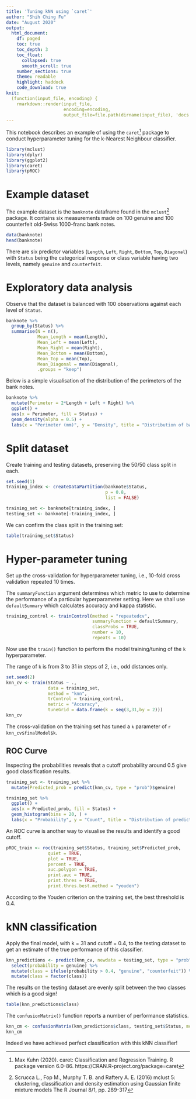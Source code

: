 ```yaml
---
title: 'Tuning kNN using `caret`'
author: "Shih Ching Fu"
date: "August 2020"
output:
  html_document:
    df: paged 
    toc: true
    toc_depth: 3
    toc_float: 
      collapsed: true
      smooth_scroll: true
    number_sections: true
    theme: readable
    highlight: haddock
    code_download: true
knit: 
  (function(input_file, encoding) {
    rmarkdown::render(input_file,
                      encoding=encoding,
                      output_file=file.path(dirname(input_file), 'docs', 'index.html'))})
---
```


This notebook describes an example of using the `caret`[^caret] package to conduct hyperparameter tuning for the k-Nearest Neighbour classifier.

```r
library(mclust)
library(dplyr)
library(ggplot2)
library(caret)
library(pROC)
```

[^caret]:  Max Kuhn (2020). caret: Classification and Regression Training. R package version 6.0-86. https://CRAN.R-project.org/package=caret

# Example dataset

The example dataset is the `banknote` dataframe found in the `mclust`[^mclust] package. It contains six measurements made on 100 genuine and 100 counterfeit old-Swiss 1000-franc bank notes.

[^mclust]: Scrucca L., Fop M., Murphy T. B. and Raftery A. E. (2016) mclust 5: clustering, classification and density estimation using Gaussian finite mixture models The R Journal 8/1, pp. 289-317

```r
data(banknote)
head(banknote)
```

There are six predictor variables (`Length`, `Left`, `Right`, `Bottom`, `Top`, `Diagonal`) with `Status` being the categorical response or class variable having two levels, namely  `genuine` and `counterfeit`.

# Exploratory data analysis

Observe that the dataset is balanced with 100 observations against each level of `Status`.

```r
banknote %>%
  group_by(Status) %>%
  summarise(N = n(), 
            Mean_Length = mean(Length),
            Mean_Left = mean(Left),
            Mean_Right = mean(Right),
            Mean_Bottom = mean(Bottom),
            Mean_Top = mean(Top),
            Mean_Diagonal = mean(Diagonal),
            .groups = "keep")
```

Below is a simple visualisation of the distribution of the perimeters of the bank notes.

```r
banknote %>%
  mutate(Perimeter = 2*Length + Left + Right) %>%
  ggplot() +
  aes(x = Perimeter, fill = Status) +
  geom_density(alpha = 0.5) +
  labs(x = "Perimeter (mm)", y = "Density", title = "Distribution of banknote perimeters")
```

# Split dataset

Create training and testing datasets, preserving the 50/50 class split in each.

```r
set.seed(1)
training_index <- createDataPartition(banknote$Status, 
                                      p = 0.8,
                                      list = FALSE)

training_set <- banknote[training_index, ]
testing_set <- banknote[-training_index, ]
```

We can confirm the class split in the training set:

```r
table(training_set$Status)
```

# Hyper-parameter tuning

Set up the cross-validation for hyperparameter tuning, i.e., 10-fold cross validation repeated 10 times. 

The `summaryFunction` argument determines which metric to use to determine the performance of a particular hyperparameter setting. Here we shall use `defaultSummary` which calculates accuracy and kappa statistic.

```r
training_control <- trainControl(method = "repeatedcv",
                                 summaryFunction = defaultSummary,
                                 classProbs = TRUE,
                                 number = 10,
                                 repeats = 10)
```

Now use the `train()` function to perform the model training/tuning of the `k` hyperparameter.

The range of `k` is from 3 to 31 in steps of 2, i.e., odd distances only.

```r
set.seed(2)
knn_cv <- train(Status ~ ., 
                data = training_set,
                method = "knn",
                trControl = training_control,
                metric = "Accuracy",
                tuneGrid = data.frame(k = seq(3,31,by = 2)))
knn_cv
```

The cross-validation on the training set has tuned a `k` parameter of `r knn_cv$finalModel$k`.


## ROC Curve

Inspecting the probabilities reveals that a cutoff probability around 0.5 give good classification results.

```r
training_set <- training_set %>%
  mutate(Predicted_prob = predict(knn_cv, type = "prob")$genuine)

training_set %>%
  ggplot() +
  aes(x = Predicted_prob, fill = Status) +
  geom_histogram(bins = 20, ) +
  labs(x = "Probability", y = "Count", title = "Distribution of predicted probabilities" )
```

An ROC curve is another way to visualise the results and identify a good cutoff. 

```r
pROC_train <- roc(training_set$Status, training_set$Predicted_prob,
                quiet = TRUE,
                plot = TRUE, 
                percent = TRUE,
                auc.polygon = TRUE, 
                print.auc = TRUE, 
                print.thres = TRUE,
                print.thres.best.method = "youden")
```

According to the Youden criterion on the training set, the best threshold is 0.4.


# kNN classification

Apply the final model, with k = 31 and cutoff = 0.4, to the testing dataset to get an estimate of the true performance of this classifier.

```r
knn_predictions <- predict(knn_cv, newdata = testing_set, type = "prob") %>%
  select(probability = genuine) %>%
  mutate(class = ifelse(probability > 0.4, "genuine", "counterfeit")) %>%
  mutate(class = factor(class))
```

The results on the testing dataset are evenly split between the two classes which is a good sign!

```r
table(knn_predictions$class)
```

The `confusionMatrix()` function reports a number of performance statistics.

```r
knn_cm <- confusionMatrix(knn_predictions$class, testing_set$Status, mode = "everything")
knn_cm
```

Indeed we have achieved perfect classification with this kNN classifier!




